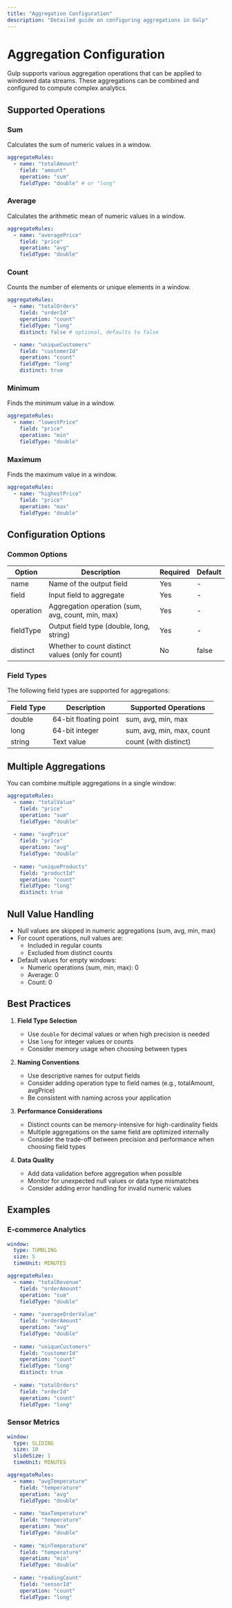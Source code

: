 ```yaml
---
title: "Aggregation Configuration"
description: "Detailed guide on configuring aggregations in Gulp"
---
```


# Aggregation Configuration

Gulp supports various aggregation operations that can be applied to windowed data streams. These aggregations can be combined and configured to compute complex analytics.

## Supported Operations

### Sum

Calculates the sum of numeric values in a window.

```yaml
aggregateRules:
  - name: "totalAmount"
    field: "amount"
    operation: "sum"
    fieldType: "double" # or "long"
```

### Average

Calculates the arithmetic mean of numeric values in a window.

```yaml
aggregateRules:
  - name: "averagePrice"
    field: "price"
    operation: "avg"
    fieldType: "double"
```

### Count

Counts the number of elements or unique elements in a window.

```yaml
aggregateRules:
  - name: "totalOrders"
    field: "orderId"
    operation: "count"
    fieldType: "long"
    distinct: false # optional, defaults to false

  - name: "uniqueCustomers"
    field: "customerId"
    operation: "count"
    fieldType: "long"
    distinct: true
```

### Minimum

Finds the minimum value in a window.

```yaml
aggregateRules:
  - name: "lowestPrice"
    field: "price"
    operation: "min"
    fieldType: "double"
```

### Maximum

Finds the maximum value in a window.

```yaml
aggregateRules:
  - name: "highestPrice"
    field: "price"
    operation: "max"
    fieldType: "double"
```

## Configuration Options

### Common Options

| Option | Description | Required | Default |
|--------|-------------|----------|----------|
| name | Name of the output field | Yes | - |
| field | Input field to aggregate | Yes | - |
| operation | Aggregation operation (sum, avg, count, min, max) | Yes | - |
| fieldType | Output field type (double, long, string) | Yes | - |
| distinct | Whether to count distinct values (only for count) | No | false |

### Field Types

The following field types are supported for aggregations:

| Field Type | Description | Supported Operations |
|------------|-------------|---------------------|
| double | 64-bit floating point | sum, avg, min, max |
| long | 64-bit integer | sum, avg, min, max, count |
| string | Text value | count (with distinct) |

## Multiple Aggregations

You can combine multiple aggregations in a single window:

```yaml
aggregateRules:
  - name: "totalValue"
    field: "price"
    operation: "sum"
    fieldType: "double"
  
  - name: "avgPrice"
    field: "price"
    operation: "avg"
    fieldType: "double"
  
  - name: "uniqueProducts"
    field: "productId"
    operation: "count"
    fieldType: "long"
    distinct: true
```

## Null Value Handling

- Null values are skipped in numeric aggregations (sum, avg, min, max)
- For count operations, null values are:
  - Included in regular counts
  - Excluded from distinct counts
- Default values for empty windows:
  - Numeric operations (sum, min, max): 0
  - Average: 0
  - Count: 0

## Best Practices

1. **Field Type Selection**
   - Use `double` for decimal values or when high precision is needed
   - Use `long` for integer values or counts
   - Consider memory usage when choosing between types

2. **Naming Conventions**
   - Use descriptive names for output fields
   - Consider adding operation type to field names (e.g., totalAmount, avgPrice)
   - Be consistent with naming across your application

3. **Performance Considerations**
   - Distinct counts can be memory-intensive for high-cardinality fields
   - Multiple aggregations on the same field are optimized internally
   - Consider the trade-off between precision and performance when choosing field types

4. **Data Quality**
   - Add data validation before aggregation when possible
   - Monitor for unexpected null values or data type mismatches
   - Consider adding error handling for invalid numeric values

## Examples

### E-commerce Analytics

```yaml
window:
  type: TUMBLING
  size: 5
  timeUnit: MINUTES

aggregateRules:
  - name: "totalRevenue"
    field: "orderAmount"
    operation: "sum"
    fieldType: "double"
  
  - name: "averageOrderValue"
    field: "orderAmount"
    operation: "avg"
    fieldType: "double"
  
  - name: "uniqueCustomers"
    field: "customerId"
    operation: "count"
    fieldType: "long"
    distinct: true
  
  - name: "totalOrders"
    field: "orderId"
    operation: "count"
    fieldType: "long"
```

### Sensor Metrics

```yaml
window:
  type: SLIDING
  size: 10
  slideSize: 1
  timeUnit: MINUTES

aggregateRules:
  - name: "avgTemperature"
    field: "temperature"
    operation: "avg"
    fieldType: "double"
  
  - name: "maxTemperature"
    field: "temperature"
    operation: "max"
    fieldType: "double"
  
  - name: "minTemperature"
    field: "temperature"
    operation: "min"
    fieldType: "double"
  
  - name: "readingCount"
    field: "sensorId"
    operation: "count"
    fieldType: "long"
``` 